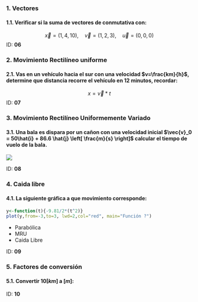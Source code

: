 ### 1. Vectores
#### 1.1. Verificar si la suma de vectores de conmutativa con:
$$\vec{x} = (1,4,10), \quad \vec{v}=(1,2,3), \quad \vec{u}=(0,0,0) $$
ID: **06**

### 2. Movimiento Rectilíneo uniforme
#### 2.1. Vas en un vehículo hacia el sur con una velocidad $v=\frac{km}{h}$, determine que distancia recorre el vehículo en 12 minutos, recordar:
$$x = \vec{v}*t$$
ID: **07**

### 3. Movimiento Rectilíneo Uniformemente Variado
#### 3.1. Una bala es dispara por un cañon con una velocidad inicial $\vec{v}_0 = 50\hat{i} + 86.6 \hat{j} \left[ \frac{m}{s} \right]$ calcular el tiempo de vuelo de la bala.
 ![](img/physical01.jpg) 
 
ID: **08**

### 4. Caida libre
#### 4.1. La siguiente gráfica a que movimiento corresponde:
```r
y<-function(t){-9.81/2*(t^2)}
plot(y,from=-3,to=3, lwd=2,col="red", main="Función ?")
```

* Parabólica
* MRU
* Caida Libre

ID: **09**

### 5. Factores de conversión
#### 5.1. Convertir $10[km]$ a $[m]$:

ID: **10**